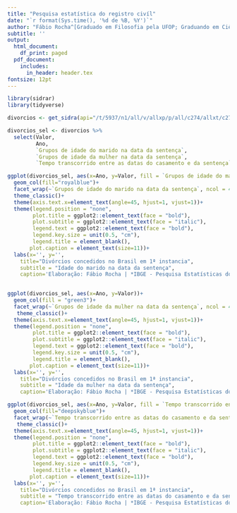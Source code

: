 ```yaml
---
title: "Pesquisa estatística do registro civíl"
date: "`r format(Sys.time(), '%d de %B, %Y')`"
author: "Fábio Rocha^[Graduado em Filosofia pela UFOP; Graduando em Ciências Econômicas pela UFOP; atua na Diretoria de Estudos Econômicos da Secretaria de Desenvolvimento Econômico, Inovação e Tecnologia de Ouro Preto da Prefeitura Municipal de Ouro Preto.] | rochaviannafj@gmail.com"
subtitle: ''
output:
  html_document:
    df_print: paged
  pdf_document:
    includes:
      in_header: header.tex
fontsize: 12pt
---
```



```r

library(sidrar)
library(tidyverse)


```

```r

divorcios <- get_sidra(api="/t/5937/n1/all/v/allxp/p/all/c274/allxt/c275/allxt/c276/allxt")

```
```r

divorcios_sel <- divorcios %>%
  select(Valor,
         Ano,
         `Grupos de idade do marido na data da sentença`,
         `Grupos de idade da mulher na data da sentença`,
         `Tempo transcorrido entre as datas do casamento e da sentença`)

```


```r

ggplot(divorcios_sel, aes(x=Ano, y=Valor, fill = `Grupos de idade do marido na data da sentença`))+
  geom_col(fill="royalblue")+
  facet_wrap(~`Grupos de idade do marido na data da sentença`, ncol = 4)+
  theme_classic()+
  theme(axis.text.x=element_text(angle=45, hjust=1, vjust=1))+
  theme(legend.position = "none",
        plot.title = ggplot2::element_text(face = "bold"),
        plot.subtitle = ggplot2::element_text(face = "italic"),
        legend.text = ggplot2::element_text(face = "bold"),
        legend.key.size = unit(0.5, "cm"),
        legend.title = element_blank(),
       plot.caption = element_text(size=11))+
  labs(x='', y='',
    title="Divórcios concedidos no Brasil em 1ª instancia",
    subtitle = "Idade do marido na data da sentença",
    caption='Elaboração: Fábio Rocha | *IBGE - Pesquisa Estatísticas do Registro Civil*')
  

```

```r

ggplot(divorcios_sel, aes(x=Ano, y=Valor))+
  geom_col(fill = "green3")+
  facet_wrap(~`Grupos de idade da mulher na data da sentença`, ncol = 4)+
   theme_classic()+
  theme(axis.text.x=element_text(angle=45, hjust=1, vjust=1))+
  theme(legend.position = "none",
        plot.title = ggplot2::element_text(face = "bold"),
        plot.subtitle = ggplot2::element_text(face = "italic"),
        legend.text = ggplot2::element_text(face = "bold"),
        legend.key.size = unit(0.5, "cm"),
        legend.title = element_blank(),
       plot.caption = element_text(size=11))+
  labs(x='', y='',
    title="Divórcios concedidos no Brasil em 1ª instancia",
    subtitle = "Idade da mulher na data da sentença",
    caption='Elaboração: Fábio Rocha | *IBGE - Pesquisa Estatísticas do Registro Civil*')

```


```r

ggplot(divorcios_sel, aes(x=Ano, y=Valor, fill = `Tempo transcorrido entre as datas do casamento e da sentença`))+
  geom_col(fill="deepskyblue")+
  facet_wrap(~`Tempo transcorrido entre as datas do casamento e da sentença`, ncol = 5)+
   theme_classic()+
  theme(axis.text.x=element_text(angle=45, hjust=1, vjust=1))+
  theme(legend.position = "none",
        plot.title = ggplot2::element_text(face = "bold"),
        plot.subtitle = ggplot2::element_text(face = "italic"),
        legend.text = ggplot2::element_text(face = "bold"),
        legend.key.size = unit(0.5, "cm"),
        legend.title = element_blank(),
       plot.caption = element_text(size=11))+
  labs(x='', y='',
    title="Divórcios concedidos no Brasil em 1ª instancia",
    subtitle = "Tempo transcorrido entre as datas do casamento e da sentença",
    caption='Elaboração: Fábio Rocha | *IBGE - Pesquisa Estatísticas do Registro Civil*')

```
